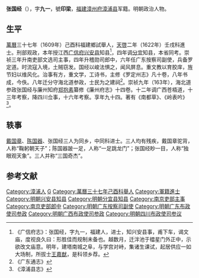{{Otheruses|other=名为张九一的其他人物|张九一}}

'''张国经'''（{{bd|？||？||}}），字'''九一'''，號'''印梁'''，[[福建|福建]][[漳州府|漳州府]][[漳浦县|漳浦县]]军籍。明朝政治人物。

==生平==
[[萬曆|萬曆]]三十七年（1609年）己酉科福建鄉試舉人，[[天啓|天啓]]二年（1622年）壬戌科進士。刑部观政，本年授江西[[广信府|广信府]][[兴安县|兴安县]]知县<ref>《广信府志》：张国经，字九一，福建人，进士，知兴安县事，甫下车，谒文庙，度视良久曰：形胜佳而规制未备也。越数月，迁泮池于櫺星门外正中，示欲改文庙意。明年，建塔南城之阜，与学宫对峙，集诸生课试，起居供应一如大场制，所拔士[[王嘉猷|王嘉猷]]，是科领乡荐。</ref>，四年调[[分宜|分宜]]知县，本省同考。崇祯三年升南吏部文选司主事，四年升稽勋司郎中，六年任广东按察司副使，兵备罗定道。时流寇入境，土贼窃发。国经以峻法惧之，闻风屏息。重文教以育胶庠，旌节妇以维风化。治事有方，重文学，工诗书，主修《罗定州志》凡十卷，八年书成，今佚。八年迁分守海北道参政，士民为之建祠<ref>《广东通志》</ref>。崇祯九年（163年），海北道参政张国经与廉州知府[[郑抱素|郑抱素]]纂修《廉州府志》十四卷。十二年调广西苍梧道，十三年考察，降四川佥事，十六年考察。享年九十四。著有《南都草》、《岭表吟》<ref>《漳浦县志》</ref>。

== 轶事 ==
[[戴国章|戴国章]]、[[陈国器|陈国器]]、张国经三人为同乡，中同科进士。三人均有残疾，戴国章驼背，人称“鞠躬朝天子”；陈国器跛一足，人称“一足跳龙门”；张国经眇一目，人称“独眼观天象”。三人并称“三国奇杰”。

==参考文献==
{{reflist}}

{{天啓二年壬戌科殿試金榜}}

{{Authority control}}

{{DEFAULTSORT:}}
[[Category:漳浦人|Category:漳浦人]]
[[Category:张姓|G]]
[[Category:萬曆三十七年己酉科舉人|Category:萬曆三十七年己酉科舉人]]
[[Category:軍籍進士|Category:軍籍進士]]
[[Category:明朝兴安县知县|Category:明朝兴安县知县]]
[[Category:明朝分宜县知县|Category:明朝分宜县知县]]
[[Category:南京吏部主事|Category:南京吏部主事]]
[[Category:南京吏部郎中|Category:南京吏部郎中]]
[[Category:明朝广东按察司副使|Category:明朝广东按察司副使]]
[[Category:明朝广东布政使司参政|Category:明朝广东布政使司参政]]
[[Category:明朝广西布政使司参政|Category:明朝广西布政使司参政]]
[[Category:明朝四川布政使司参议|Category:明朝四川布政使司参议]]


{{明朝官员小作品}}